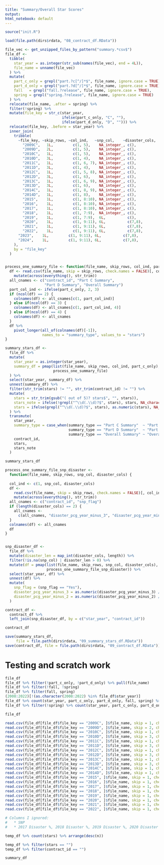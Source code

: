 ```yaml
---
title: "Summary/Overall Star Scores"
output:
html_notebook: default
---
```



```r
source("init.R")

load(file.path(dirs$rdata, "08_contract_df.RData"))
```


```r
file_vec <- get_unzipped_files_by_pattern("summary.*csv$")
file_df <-
  tibble(
    star_year = as.integer(str_sub(names(file_vec), end = 4L)),
    file_name = unname(file_vec)
  ) %>%
  mutate(
    part_c_only = grepl("part.?c[^/]*$", file_name, ignore.case = TRUE),
    part_d_only = grepl("part.?d[^/]*$", file_name, ignore.case = TRUE),
    fall   = grepl("fall.?release", file_name, ignore.case = TRUE),
    spring = grepl("spring.?release", file_name, ignore.case = TRUE)
  ) %>%
  relocate(file_name, .after = spring) %>%
  filter(!spring) %>%
  mutate(file_key = str_c(star_year,
                          ifelse(part_c_only, "C", ""),
                          ifelse(part_d_only, "D", ""))) %>%
  relocate(file_key, .before = star_year) %>%
  inner_join(
    tribble(
      ~file_key, ~skip_rows, ~col_ind,   ~snp_col,    ~disaster_cols,
    	"2009C",   1L,         c(1, 5),    NA_integer_, c(),
    	"2009D",   2L,         c(1, 5),    NA_integer_, c(),
    	"2010C",   1L,         c(1, 5),    NA_integer_, c(),
    	"2010D",   3L,         c(1, 4),    NA_integer_, c(),
    	"2011C",   1L,         c(1, 6, 7), NA_integer_, c(),
    	"2011D",   3L,         c(1, 4),    NA_integer_, c(),
    	"2012C",   1L,         c(1, 5, 8), NA_integer_, c(),
    	"2012D",   3L,         c(1, 6),    NA_integer_, c(),
    	"2013C",   1L,         c(1, 6, 9), NA_integer_, c(),
    	"2013D",   3L,         c(1, 6),    NA_integer_, c(),
    	"2014C",   1L,         c(1, 8, 9), NA_integer_, c(),
    	"2014D",   1L,         c(1, 8),    NA_integer_, c(),
    	"2015",    1L,         c(1, 8:10), NA_integer_, c(),
    	"2016",    1L,         c(1, 8:10), NA_integer_, c(),
    	"2017",    1L,         c(1, 8:10), NA_integer_, c(),
    	"2018",    1L,         c(1, 7:9),  NA_integer_, c(),
    	"2019",    1L,         c(1, 7:9),  6L,          c(),
    	"2020",    1L,         c(1, 9:11), 6L,          c(7,8),
    	"2021",    1L,         c(1, 9:11), 6L,          c(7,8),
    	"2022",    1L,         c(1, 9:11), 6L,          c(7,8),
      "2023",    1L,         c(1, 9:11), 6L,          c(7,8),
      "2024",    1L,         c(1, 9:11), 6L,          c(7,8),
    ),
    by = "file_key"
  )


process_one_summary_file <- function(file_name, skip_rows, col_ind, part_c_only) {
  df <- read.csv(file_name, skip = skip_rows, check.names = FALSE)[, col_ind] %>%
    mutate(across(everything(), str_trim))
  all_cnames <- c("contract_id", "Part C Summary",
                  "Part D Summary", "Overall Summary")
  part_col_ind <- ifelse(part_c_only, 2, 3)
  if (ncol(df) == 2) {
    colnames(df) <- all_cnames[c(1, part_col_ind)]
  } else if(ncol(df) == 3) {
    colnames(df) <- all_cnames[c(1, part_col_ind, 4)]
  } else if(ncol(df) == 4) {
    colnames(df) <- all_cnames
  }
  df %>%
    pivot_longer(all_of(colnames(df)[-1]),
                 names_to = "summary_type", values_to = "stars")
}

summary_stars_df <-
  file_df %>%
  mutate(
    star_year = as.integer(star_year),
    summary_df = pmap(list(file_name, skip_rows, col_ind, part_c_only),
                      process_one_summary_file)
  ) %>%
  select(star_year, summary_df) %>%
  unnest(summary_df) %>%
  filter(str_trim(stars) != "", str_trim(contract_id) != "") %>%
  mutate(
    stars = str_trim(gsub("( out of 5)? stars$", "", stars)),
    stars_note = ifelse(!grepl("^\\d(.\\d)?$", stars), stars, NA_character_),
    stars = ifelse(grepl("^\\d(.\\d)?$", stars), as.numeric(stars), NA_real_)
  ) %>%
  transmute(
    star_year,
    summary_type = case_when(summary_type == "Part C Summary"  ~ "Part C",
                             summary_type == "Part D Summary"  ~ "Part D",
                             summary_type == "Overall Summary" ~ "Overall"),
    contract_id,
    stars,
    stars_note
  )

summary_stars_df
```



```r
process_one_summary_file_snp_disaster <-
  function(file_name, skip_rows, snp_col, disaster_cols) {
    
  col_ind <- c(1, snp_col, disaster_cols)
  df <-
    read.csv(file_name, skip = skip_rows, check.names = FALSE)[, col_ind] %>%
    mutate(across(everything(), str_trim))
  all_cnames <- c("contract_id", "snp_flag")
  if (length(disaster_cols) == 2) {
    all_cnames <-
      c(all_cnames, "disaster_pcg_year_minus_3", "disaster_pcg_year_minus_2")
  }
  colnames(df) <- all_cnames
  df
}


snp_disaster_df <-
  file_df %>%
  mutate(disaster_len = map_int(disaster_cols, length)) %>%
  filter(!is.na(snp_col) | disaster_len > 0) %>%
  mutate(df = pmap(list(file_name, skip_rows, snp_col, disaster_cols),
                   process_one_summary_file_snp_disaster)) %>%
  select(star_year, df) %>%
  unnest(df) %>%
  mutate(
    snp_flag = (snp_flag == "Yes"),
    disaster_pcg_year_minus_3 = as.numeric(disaster_pcg_year_minus_3) / 100,
    disaster_pcg_year_minus_2 = as.numeric(disaster_pcg_year_minus_2) / 100
  )

contract_df <-
  contract_df %>%
  left_join(snp_disaster_df, by = c("star_year", "contract_id"))

contract_df
```





```r
save(summary_stars_df,
     file = file.path(dirs$rdata, "09_summary_stars_df.RData"))
save(contract_df, file = file.path(dirs$rdata, "09_contract_df.RData"))
```








# Testing and scratch work



```r
file_df
file_df %>% filter(!part_c_only, !part_d_only) %>% pull(file_name)
file_df %>% filter(!fall, !spring)
file_df %>% filter(fall, spring)
(2008:2022)[!(as.character(2008:2022) %in% file_df$star_year)]
file_df %>% count(star_year, part_c_only, part_d_only, fall, spring) %>% filter(n > 1)
file_df %>% filter(!spring) %>% count(star_year, part_c_only, part_d_only) %>% filter(n > 1)

file_df
```


```r
read.csv(file_df[file_df$file_key == "2009C", ]$file_name, skip = 1, check.names = FALSE)[, c(1, 5)]
read.csv(file_df[file_df$file_key == "2009D", ]$file_name, skip = 2, check.names = FALSE)[, c(1, 5)]
read.csv(file_df[file_df$file_key == "2010C", ]$file_name, skip = 1, check.names = FALSE)[, c(1, 5)]
read.csv(file_df[file_df$file_key == "2010D", ]$file_name, skip = 3, check.names = FALSE)[, c(1, 4)]
read.csv(file_df[file_df$file_key == "2011C", ]$file_name, skip = 1, check.names = FALSE)[, c(1, 6, 7)]
read.csv(file_df[file_df$file_key == "2011D", ]$file_name, skip = 3, check.names = FALSE)[, c(1, 4)]
read.csv(file_df[file_df$file_key == "2012C", ]$file_name, skip = 1, check.names = FALSE)[, c(1, 5, 8)]
read.csv(file_df[file_df$file_key == "2012D", ]$file_name, skip = 3, check.names = FALSE)[, c(1, 6)]
read.csv(file_df[file_df$file_key == "2013C", ]$file_name, skip = 1, check.names = FALSE)[, c(1, 6, 9)]
read.csv(file_df[file_df$file_key == "2013D", ]$file_name, skip = 3, check.names = FALSE)[, c(1, 6)]
read.csv(file_df[file_df$file_key == "2014C", ]$file_name, skip = 1, check.names = FALSE)[, c(1, 8, 9)]
read.csv(file_df[file_df$file_key == "2014D", ]$file_name, skip = 1, check.names = FALSE)[, c(1, 8)]
read.csv(file_df[file_df$file_key == "2015", ]$file_name, skip = 1, check.names = FALSE)[, c(1, 8:10)]
read.csv(file_df[file_df$file_key == "2016", ]$file_name, skip = 1, check.names = FALSE)[, c(1, 8:10)]
read.csv(file_df[file_df$file_key == "2017", ]$file_name, skip = 1, check.names = FALSE)[, c(1, 8:10)]
read.csv(file_df[file_df$file_key == "2018", ]$file_name, skip = 1, check.names = FALSE)[, c(1, 7:9)]
read.csv(file_df[file_df$file_key == "2019", ]$file_name, skip = 1, check.names = FALSE)[, c(1, 7:9)]
read.csv(file_df[file_df$file_key == "2020", ]$file_name, skip = 1, check.names = FALSE)[, c(1, 9:11)]
read.csv(file_df[file_df$file_key == "2021", ]$file_name, skip = 1, check.names = FALSE)[, c(1, 9:11)]
read.csv(file_df[file_df$file_key == "2022", ]$file_name, skip = 1, check.names = FALSE)[, c(1, 9:11)]

# Columns I ignored:
#   * SNP
#   * 2017 Disaster %, 2018 Disaster %, 2019 Disaster %, 2020 Disaster %
```


```r


temp_df %>% count(stars) %>% arrange(desc(n))

temp_df %>% filter(stars == "")
temp_df %>% filter(contract_id == "")

summary_df
```




